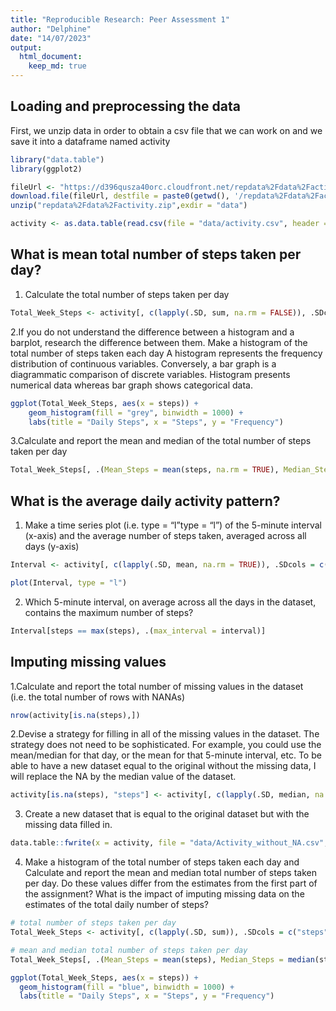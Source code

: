 ```yaml
---
title: "Reproducible Research: Peer Assessment 1"
author: "Delphine"
date: "14/07/2023"
output: 
  html_document:
    keep_md: true
---
```


## Loading and preprocessing the data
First, we unzip data in order to obtain a csv file that we can work on and we save it into a dataframe named activity

```r
library("data.table")
library(ggplot2)

fileUrl <- "https://d396qusza40orc.cloudfront.net/repdata%2Fdata%2Factivity.zip"
download.file(fileUrl, destfile = paste0(getwd(), '/repdata%2Fdata%2Factivity.zip'), method = "curl")
unzip("repdata%2Fdata%2Factivity.zip",exdir = "data")

activity <- as.data.table(read.csv(file = "data/activity.csv", header = TRUE))
```

## What is mean total number of steps taken per day?
1. Calculate the total number of steps taken per day

```r
Total_Week_Steps <- activity[, c(lapply(.SD, sum, na.rm = FALSE)), .SDcols = c("steps"), by = .(date)] 
```

2.If you do not understand the difference between a histogram and a barplot, research the difference between them. Make a histogram of the total number of steps taken each day
A histogram represents the frequency distribution of continuous variables. Conversely, a bar graph is a diagrammatic comparison of discrete variables. Histogram presents numerical data whereas bar graph shows categorical data.

```r
ggplot(Total_Week_Steps, aes(x = steps)) +
    geom_histogram(fill = "grey", binwidth = 1000) +
    labs(title = "Daily Steps", x = "Steps", y = "Frequency")
```

3.Calculate and report the mean and median of the total number of steps taken per day
```r
Total_Week_Steps[, .(Mean_Steps = mean(steps, na.rm = TRUE), Median_Steps = median(steps, na.rm = TRUE))]
```


## What is the average daily activity pattern?
1. Make a time series plot (i.e. type = "l"type = "l") of the 5-minute interval (x-axis) and the average number of steps taken, averaged across all days (y-axis)

```r
Interval <- activity[, c(lapply(.SD, mean, na.rm = TRUE)), .SDcols = c("steps"), by = .(interval)] 

plot(Interval, type = "l")
```

2. Which 5-minute interval, on average across all the days in the dataset, contains the maximum number of steps?

```r
Interval[steps == max(steps), .(max_interval = interval)]
```

## Imputing missing values
1.Calculate and report the total number of missing values in the dataset (i.e. the total number of rows with NANAs)


```r
nrow(activity[is.na(steps),])
```
2.Devise a strategy for filling in all of the missing values in the dataset. The strategy does not need to be sophisticated. For example, you could use the mean/median for that day, or the mean for that 5-minute interval, etc.
To be able to have a new dataset equal to the original without the missing data, I will replace the NA by the median value of the dataset.

```r
activity[is.na(steps), "steps"] <- activity[, c(lapply(.SD, median, na.rm = TRUE)), .SDcols = c("steps")]
```

3. Create a new dataset that is equal to the original dataset but with the missing data filled in.
```r
data.table::fwrite(x = activity, file = "data/Activity_without_NA.csv", quote = FALSE)
```

4. Make a histogram of the total number of steps taken each day and Calculate and report the mean and median total number of steps taken per day. Do these values differ from the estimates from the first part of the assignment? What is the impact of imputing missing data on the estimates of the total daily number of steps?

```r
# total number of steps taken per day
Total_Week_Steps <- activity[, c(lapply(.SD, sum)), .SDcols = c("steps"), by = .(date)] 

# mean and median total number of steps taken per day
Total_Week_Steps[, .(Mean_Steps = mean(steps), Median_Steps = median(steps))]

ggplot(Total_Week_Steps, aes(x = steps)) + 
  geom_histogram(fill = "blue", binwidth = 1000) + 
  labs(title = "Daily Steps", x = "Steps", y = "Frequency")
```

